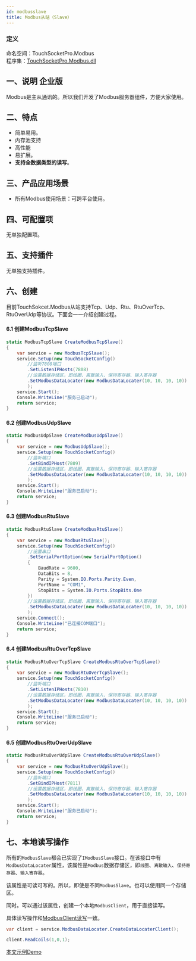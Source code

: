 ```yaml
---
id: modbusslave
title: Modbus从站（Slave）
---
```



### 定义

命名空间：TouchSocketPro.Modbus <br/>
程序集：[TouchSocketPro.Modbus.dll](https://www.nuget.org/packages/TouchSocketPro.Modbus)


## 一、说明 <Tag>企业版</Tag>

Modbus是主从通讯的。所以我们开发了Modbus服务器组件，方便大家使用。


## 二、特点

- 简单易用。
- 内存池支持
- 高性能
- 易扩展。
- **支持全数据类型的读写**。

## 三、产品应用场景

- 所有Modbus使用场景：可跨平台使用。

## 四、可配置项

无单独配置项。

## 五、支持插件

无单独支持插件。

## 六、创建

目前TouchSokcet.Modbus从站支持Tcp、Udp、Rtu、RtuOverTcp、RtuOverUdp等协议。下面会一一介绍创建过程。

#### 6.1 创建ModbusTcpSlave

```csharp showLineNumbers
static ModbusTcpSlave CreateModbusTcpSlave()
{
    var service = new ModbusTcpSlave();
    service.Setup(new TouchSocketConfig()
        //监听7808端口
        .SetListenIPHosts(7808)
        //设置数据存储区，即线圈、离散输入、保持寄存器、输入寄存器
        .SetModbusDataLocater(new ModbusDataLocater(10, 10, 10, 10))
        );
    service.Start();
    Console.WriteLine("服务已启动");
    return service;
}
```

#### 6.2 创建ModbusUdpSlave

```csharp showLineNumbers
static ModbusUdpSlave CreateModbusUdpSlave()
{
    var service = new ModbusUdpSlave();
    service.Setup(new TouchSocketConfig()
        //监听端口
        .SetBindIPHost(7809)
        //设置数据存储区，即线圈、离散输入、保持寄存器、输入寄存器
        .SetModbusDataLocater(new ModbusDataLocater(10, 10, 10, 10))
        );
    service.Start();
    Console.WriteLine("服务已启动");
    return service;
}
```

#### 6.3 创建ModbusRtuSlave

```csharp showLineNumbers
static ModbusRtuSlave CreateModbusRtuSlave()
{
    var service = new ModbusRtuSlave();
    service.Setup(new TouchSocketConfig()
        //设置串口
        .SetSerialPortOption(new SerialPortOption()
        {
            BaudRate = 9600,
            DataBits = 8,
            Parity = System.IO.Ports.Parity.Even,
            PortName = "COM1",
            StopBits = System.IO.Ports.StopBits.One
        })
        //设置数据存储区，即线圈、离散输入、保持寄存器、输入寄存器
        .SetModbusDataLocater(new ModbusDataLocater(10, 10, 10, 10))
        );
    service.Connect();
    Console.WriteLine("已连接COM端口");
    return service;
}
```

#### 6.4 创建ModbusRtuOverTcpSlave

```csharp showLineNumbers
static ModbusRtuOverTcpSlave CreateModbusRtuOverTcpSlave()
{
    var service = new ModbusRtuOverTcpSlave();
    service.Setup(new TouchSocketConfig()
        //监听端口
        .SetListenIPHosts(7810)
        //设置数据存储区，即线圈、离散输入、保持寄存器、输入寄存器
        .SetModbusDataLocater(new ModbusDataLocater(10, 10, 10, 10))
        );
    service.Start();
    Console.WriteLine("服务已启动");
    return service;
}
```

#### 6.5 创建ModbusRtuOverUdpSlave

```csharp showLineNumbers
static ModbusRtuOverUdpSlave CreateModbusRtuOverUdpSlave()
{
    var service = new ModbusRtuOverUdpSlave();
    service.Setup(new TouchSocketConfig()
        //监听端口
        .SetBindIPHost(7811)
        //设置数据存储区，即线圈、离散输入、保持寄存器、输入寄存器
        .SetModbusDataLocater(new ModbusDataLocater(10, 10, 10, 10))
        );
    service.Start();
    Console.WriteLine("服务已启动");
    return service;
}
```

## 七、本地读写操作

所有的`ModbusSlave`都会已实现了`IModbusSlave`接口。在该接口中有`ModbusDataLocater`属性，该属性是`Modbus`数据存储区，即`线圈`、`离散输入`、`保持寄存器`、`输入寄存器`。

该属性是可读可写的。所以，即使是不同`ModbusSlave`。也可以使用同一个存储区。

同时。可以通过该属性，创建一个本地`ModbusClient`，用于直接读写。

具体读写操作和[ModbusClient读写](./modbusmaster.mdx)一致。

```csharp  showLineNumbers
var client = service.ModbusDataLocater.CreateDataLocaterClient();

client.ReadCoils(1,0,1);
```


[本文示例Demo](https://gitee.com/RRQM_Home/TouchSocket/tree/master/examples/Modbus/ModbusSlaveConsoleApp)

